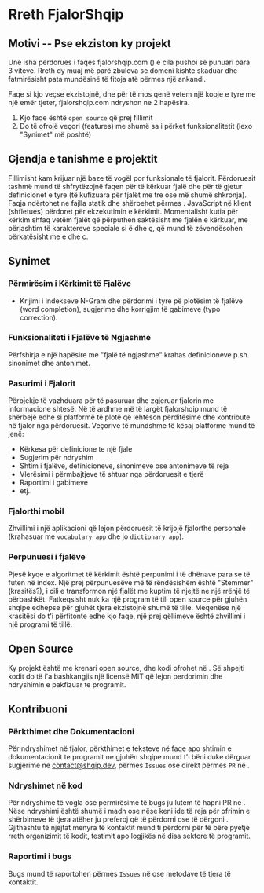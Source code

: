 

<MainLayout 
    title="Rreth | fjalorshqip.com" 
    description="Rreth faqes fjalorshqip.com">
# Rreth FjalorShqip


## Motivi -- Pse ekziston ky projekt

Unë isha përdorues i faqes fjalorshqip.com (<WebArchiveLink/>) e cila pushoi së punuari para 3 viteve. 
Rreth dy muaj më parë zbulova se domeni kishte skaduar dhe fatmirësisht pata mundësinë të fitoja atë përmes një ankandi.

Faqe si kjo veçse ekzistojnë, dhe për të mos qenë vetem një kopje e tyre me një emër tjeter, fjalorshqip.com ndryshon ne 2 hapësira.

1. Kjo faqe është `open source` që prej fillimit
2. Do të ofrojë veçori (features) me shumë sa i përket funksionalitetit (lexo "Synimet" më poshtë) 


## Gjendja e tanishme e projektit

Fillimisht kam krijuar një baze të vogël por funksionale të fjalorit. Përdoruesit tashmë mund të shfrytëzojnë faqen 
për të kërkuar fjalë dhe për të gjetur definicionet e tyre (të kufizuara për fjalët me tre ose më shumë shkronja). 
Faqja ndërtohet ne fajlla statik dhe shërbehet përmes <CloudFlareLink/>. JavaScript në klient
 (shfletues) përdoret për ekzekutimin e kërkimit.
Momentalisht kutia për kërkim shfaq vetëm fjalët që përputhen saktësisht me fjalën e kërkuar, me përjashtim të karaktereve
speciale si ë dhe ç, që mund të zëvendësohen përkatësisht me e dhe c.


## Synimet

### Përmirësim i Kërkimit të Fjalëve

- Krijimi i indekseve N-Gram dhe përdorimi i tyre pë plotësim të fjalëve (word completion), sugjerime dhe korrigjim të gabimeve (typo correction).

### Funksionaliteti i Fjalëve të Ngjashme

Përfshirja e një hapësire me "fjalë të ngjashme" krahas definicioneve p.sh. sinonimet dhe antonimet.

### Pasurimi i Fjalorit

Përpjekje të vazhduara për të pasuruar dhe zgjeruar fjalorin me informacione shtesë.
Në të ardhme më të largët fjalorshqip mund të shërbejë edhe si platformë të plotë që lehtëson përditësime dhe kontribute në fjalor
nga përdoruesit. Veçorive të mundshme të kësaj platforme mund të jenë:

- Kërkesa për definicione te një fjale
- Sugjerim për ndryshim
- Shtim i fjalëve, definicioneve, sinonimeve ose antonimeve të reja
- Vlerësimi i përmbajtjeve të shtuar nga përdoruesit e tjerë
- Raportimi i gabimeve
- etj..

### Fjalorthi mobil

Zhvillimi i një aplikacioni që lejon përdoruesit të krijojë fjalorthe personale (krahasuar me `vocabulary app` dhe jo `dictionary app`).

### Perpunuesi i fjalëve

Pjesë kyqe e algoritmet të kërkimit është perpunimi i të dhënave para se të futen në index. Një prej përpunuesëve më të
rëndësishëm është "Stemmer" (krasitës?), i cili e transformon një fjalët me kuptim të njejtë ne një rrënjë të përbashkët. 
Fatkeqsisht nuk ka një program të till open source për gjuhën shqipe edhepse për gjuhët tjera ekzistojnë shumë të tille.
Meqenëse një krasitësi do t'i përfitonte edhe kjo faqe, një prej qëllimeve është zhvillimi i një programi të tillë.

## Open Source

Ky projekt është me krenari open source, dhe kodi ofrohet në <GitHubLink/>. 
Së shpejti kodit do të i'a bashkangjis një licensë MIT që lejon perdorimin dhe ndryshimin e pakfizuar te programit. 


## Kontribuoni

### Përkthimet dhe Dokumentacioni

Për ndryshimet në fjalor, përkthimet e teksteve në faqe apo shtimin e dokumentacionit te programit ne gjuhën shqipe mund t'i
bëni duke dërguar sugjerime ne contact@shqip.dev, përmes `Issues` ose direkt përmes `PR` në <GitHubLink/>.

### Ndryshimet në kod

Për ndryshime të vogla ose permirësime të bugs ju lutem të hapni PR ne <GitHubLink/>. Nëse ndryshimi është shumë i madh ose nëse keni
ide të reja për ofrimin e shërbimeve të tjera atëher ju preferoj që të përdorni <DiscordLink/> ose të dërgoni <EmailLink/>.
Gjithashtu të njejtat menyra të kontaktit mund ti përdorni për të bëre pyetje rreth organizimit të kodit, testimit apo logjikës në
disa sektore të programit.

### Raportimi i bugs

Bugs mund të raportohen përmes `Issues` në <GitHubLink/> ose metodave të tjera të kontaktit.
</MainLayout>
